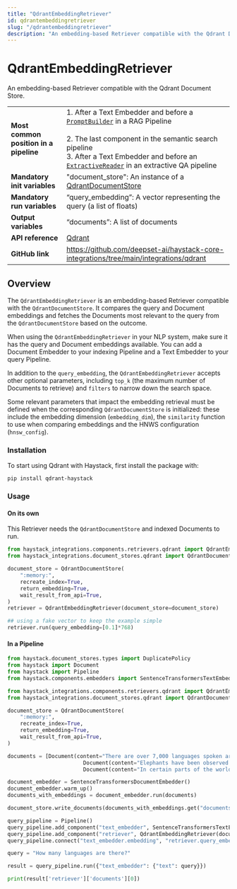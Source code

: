 ```yaml
---
title: "QdrantEmbeddingRetriever"
id: qdrantembeddingretriever
slug: "/qdrantembeddingretriever"
description: "An embedding-based Retriever compatible with the Qdrant Document Store."
---
```


# QdrantEmbeddingRetriever

An embedding-based Retriever compatible with the Qdrant Document Store.

|  |  |
| --- | --- |
| **Most common position in a pipeline** | 1\. After a Text Embedder and before a [`PromptBuilder`](../builders/promptbuilder.mdx)  in a RAG Pipeline  <br /> <br />2. The last component in the semantic search pipeline  <br />3. After a Text Embedder and before an [`ExtractiveReader`](../readers/extractivereader.mdx)  in an extractive QA pipeline |
| **Mandatory init variables** | "document_store": An instance of a [QdrantDocumentStore](../../document-stores/qdrant-document-store.mdx) |
| **Mandatory run variables** | “query_embedding”: A vector representing the query (a list of floats) |
| **Output variables** | “documents”: A list of documents |
| **API reference** | [Qdrant](/reference/integrations-qdrant) |
| **GitHub link** | https://github.com/deepset-ai/haystack-core-integrations/tree/main/integrations/qdrant |

## Overview

The `QdrantEmbeddingRetriever` is an embedding-based Retriever compatible with the `QdrantDocumentStore`. It compares the query and Document embeddings and fetches the Documents most relevant to the query from the `QdrantDocumentStore` based on the outcome.

When using the `QdrantEmbeddingRetriever` in your NLP system, make sure it has the query and Document embeddings available. You can add a Document Embedder to your indexing Pipeline and a Text Embedder to your query Pipeline.

In addition to the `query_embedding`, the `QdrantEmbeddingRetriever` accepts other optional parameters, including `top_k` (the maximum number of Documents to retrieve) and `filters` to narrow down the search space.

Some relevant parameters that impact the embedding retrieval must be defined when the corresponding `QdrantDocumentStore` is initialized: these include the embedding dimension (`embedding_dim`), the `similarity` function to use when comparing embeddings and the HNWS configuration (`hnsw_config`).

### Installation

To start using Qdrant with Haystack, first install the package with:

```shell
pip install qdrant-haystack
```

### Usage

#### On its own

This Retriever needs the `QdrantDocumentStore` and indexed Documents to run.

```python
from haystack_integrations.components.retrievers.qdrant import QdrantEmbeddingRetriever
from haystack_integrations.document_stores.qdrant import QdrantDocumentStore

document_store = QdrantDocumentStore(
    ":memory:",
    recreate_index=True,
    return_embedding=True,
    wait_result_from_api=True,
)
retriever = QdrantEmbeddingRetriever(document_store=document_store)

## using a fake vector to keep the example simple
retriever.run(query_embedding=[0.1]*768)
```

#### In a Pipeline

```python
from haystack.document_stores.types import DuplicatePolicy
from haystack import Document
from haystack import Pipeline
from haystack.components.embedders import SentenceTransformersTextEmbedder, SentenceTransformersDocumentEmbedder

from haystack_integrations.components.retrievers.qdrant import QdrantEmbeddingRetriever
from haystack_integrations.document_stores.qdrant import QdrantDocumentStore

document_store = QdrantDocumentStore(
    ":memory:",
    recreate_index=True,
    return_embedding=True,
    wait_result_from_api=True,
)

documents = [Document(content="There are over 7,000 languages spoken around the world today."),
						Document(content="Elephants have been observed to behave in a way that indicates a high level of self-awareness, such as recognizing themselves in mirrors."),
						Document(content="In certain parts of the world, like the Maldives, Puerto Rico, and San Diego, you can witness the phenomenon of bioluminescent waves.")]

document_embedder = SentenceTransformersDocumentEmbedder()
document_embedder.warm_up()
documents_with_embeddings = document_embedder.run(documents)

document_store.write_documents(documents_with_embeddings.get("documents"), policy=DuplicatePolicy.OVERWRITE)

query_pipeline = Pipeline()
query_pipeline.add_component("text_embedder", SentenceTransformersTextEmbedder())
query_pipeline.add_component("retriever", QdrantEmbeddingRetriever(document_store=document_store))
query_pipeline.connect("text_embedder.embedding", "retriever.query_embedding")

query = "How many languages are there?"

result = query_pipeline.run({"text_embedder": {"text": query}})

print(result['retriever']['documents'][0])
```
